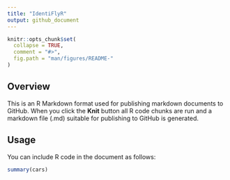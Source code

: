 ```yaml
---
title: "IdentiFlyR"
output: github_document
---
```


```r
knitr::opts_chunk$set(
  collapse = TRUE,
  comment = "#>",
  fig.path = "man/figures/README-"
)
```

## Overview

This is an R Markdown format used for publishing markdown documents to GitHub. When you click the **Knit** button all R code chunks are run and a markdown file (.md) suitable for publishing to GitHub is generated.

## Usage

You can include R code in the document as follows:

```r
summary(cars)
```

